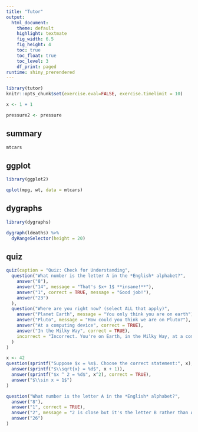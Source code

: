 ```yaml
---
title: "Tutor"
output: 
  html_document:
    theme: default
    highlight: textmate
    fig_width: 6.5
    fig_height: 4
    toc: true
    toc_float: true
    toc_level: 3
    df_print: paged
runtime: shiny_prerendered
---
```


```r
library(tutor)
knitr::opts_chunk$set(exercise.eval=FALSE, exercise.timelimit = 10)
```

```r
x <- 1 + 1
```


```r
pressure2 <- pressure
```


## summary

```r
mtcars
```

## ggplot

```r
library(ggplot2)
```


```r
qplot(mpg, wt, data = mtcars)
```

## dygraphs


```r
library(dygraphs)
```

```r
dygraph(ldeaths) %>%
  dyRangeSelector(height = 20)
```

## quiz


```r
quiz(caption = "Quiz: Check for Understanding",
  question("What number is the letter A in the *English* alphabet?",
    answer("8"),
    answer("14", message = "That's $x+ 1$ **insane!**"),
    answer("1", correct = TRUE, message = "Good job!"),
    answer("23")
  ),
  question("Where are you right now? (select ALL that apply)",
    answer("Planet Earth", message = "You only think you are on earth"),
    answer("Pluto", message = "How could you think we are on Pluto?"),
    answer("At a computing device", correct = TRUE),
    answer("In the Milky Way", correct = TRUE),
    incorrect = "Incorrect. You're on Earth, in the Milky Way, at a computer."
  )
)
```


```r
x <- 42
question(sprintf("Suppose $x = %s$. Choose the correct statement:", x),
  answer(sprintf("$\\sqrt{x} = %d$", x + 1)),
  answer(sprintf("$x ^ 2 = %d$", x^2), correct = TRUE),
  answer("$\\sin x = 1$")
)
```


```r
question("What number is the letter A in the *English* alphabet?",
  answer("8"),
  answer("1", correct = TRUE),
  answer("2", message = "2 is close but it's the letter B rather than A."),
  answer("26")
)
```






